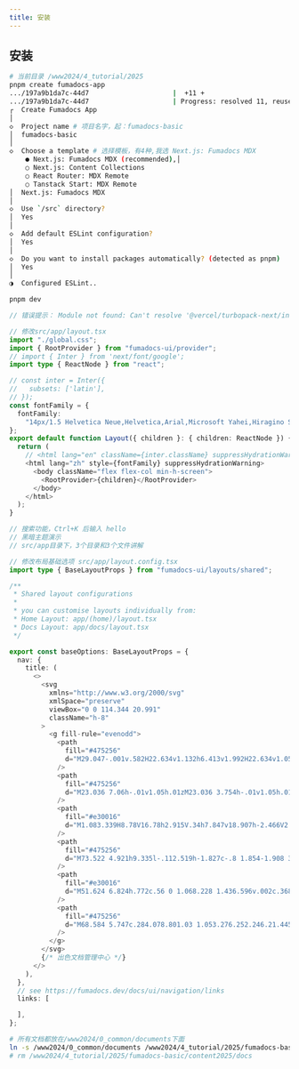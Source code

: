 ```yaml
---
title: 安装
---
```


## 安装

```bash filename="安装" switcher
# 当前目录 /www2024/4_tutorial/2025
pnpm create fumadocs-app
.../197a9b1da7c-44d7                     |  +11 +
.../197a9b1da7c-44d7                     | Progress: resolved 11, reused 8, downloaded 3, added 11, done
┌  Create Fumadocs App
│
◇  Project name # 项目名字，起：fumadocs-basic
│  fumadocs-basic
│
◇  Choose a template # 选择模板，有4种,我选 Next.js: Fumadocs MDX
    ● Next.js: Fumadocs MDX (recommended),│
    ○ Next.js: Content Collections
    ○ React Router: MDX Remote
    ○ Tanstack Start: MDX Remote
│  Next.js: Fumadocs MDX
│
◇  Use `/src` directory?
│  Yes
│
◇  Add default ESLint configuration?
│  Yes
│
◇  Do you want to install packages automatically? (detected as pnpm)
│  Yes
│
◑  Configured ESLint..
```

```bash filename="启动" switcher
pnpm dev
```

```ts filename="报错(google字体处理)" switcher
// 错误提示： Module not found: Can't resolve '@vercel/turbopack-next/internal/font/google/font'

// 修改src/app/layout.tsx
import "./global.css";
import { RootProvider } from "fumadocs-ui/provider";
// import { Inter } from 'next/font/google';
import type { ReactNode } from "react";

// const inter = Inter({
//   subsets: ['latin'],
// });
const fontFamily = {
  fontFamily:
    "14px/1.5 Helvetica Neue,Helvetica,Arial,Microsoft Yahei,Hiragino Sans GB,Heiti SC,WenQuanYi Micro Hei,sans-serif",
};
export default function Layout({ children }: { children: ReactNode }) {
  return (
    // <html lang="en" className={inter.className} suppressHydrationWarning>
    <html lang="zh" style={fontFamily} suppressHydrationWarning>
      <body className="flex flex-col min-h-screen">
        <RootProvider>{children}</RootProvider>
      </body>
    </html>
  );
}
```

```ts filename="功能演示" switcher
// 搜索功能，Ctrl+K 后输入 hello
// 黑暗主题演示
// src/app目录下，3个目录和3个文件讲解
```

```ts filename="修改logo" switcher
// 修改布局基础选项 src/app/layout.config.tsx
import type { BaseLayoutProps } from "fumadocs-ui/layouts/shared";

/**
 * Shared layout configurations
 *
 * you can customise layouts individually from:
 * Home Layout: app/(home)/layout.tsx
 * Docs Layout: app/docs/layout.tsx
 */

export const baseOptions: BaseLayoutProps = {
  nav: {
    title: (
      <>
        <svg
          xmlns="http://www.w3.org/2000/svg"
          xmlSpace="preserve"
          viewBox="0 0 114.344 20.991"
          className="h-8"
        >
          <g fill-rule="evenodd">
            <path
              fill="#475256"
              d="M29.047-.001v.582H22.634v1.132h6.413v1.992H22.634v1.05h6.413V6.81H22.634v1.05h4.514c-.965 2.004-3.262 4.303-4.502 5.378l-.012.01v1.346l.01-.002a.585.585 0 0 0 .238-.11c1.062-.875 1.975-1.776 2.738-2.706 1.146 1.686 2.207 2.907 3.182 3.666-1.851.81-3.906 1.493-6.161 2.055l-.007.002v1.251h.005c2.878-.75 5.34-1.635 7.181-2.61 1.48.902 4.351 1.806 7.424 2.393v-1.276c-2.675-.52-4.81-1.125-6.405-1.814 1.358-.99 5-2.776 6.405-4.522V9.803l-10.128.023c-.026.036-.066.087-.008 0 .276-.411.587-.98.931-1.705a.968.968 0 0 1 .128-.26h8.676v.004c.793.002 3.134.003 3.927.006 1.63.006 2.442-.67 2.442-2.01V1.256h5.86v4.607c0 1.34.812 2.02 2.441 2.01h.059V6.818c-.967-.034-1.422-.455-1.37-1.22V1.454c0-.785-.405-1.25-1.28-1.25h-5.97c-.39 0-.871.31-.871.792V5.6c.055.815-.466 1.23-1.571 1.22-.708-.006-2.962-.01-3.667-.013v.003h-6.505V4.754h6.906v-1.05h-6.906V1.714h6.906V.58h-6.906v-.582h-1.29zm-1.939 9.827h.008c.017-.024.029-.043-.008 0zM45.62 7.22v2.616h-7.263v1.132H44.659c-1.574 2.607-3.807 4.633-6.295 6.072l-.007.004v1.542l.003-.001c2.694-1.694 5.539-4.344 7.26-7.442v8.05h1.132v-8.136c1.314 2.852 3.987 5.344 6.825 7.03v-1.391c-2.368-1.38-4.457-3.29-5.865-5.728h3.86V9.836h-4.82V7.22H45.62zm-19.053 3.756 9.384.017c-1.487 1.287-4.454 2.909-6.139 3.84-1.358-.99-2.311-2.462-3.245-3.857z"
            />
            <path
              fill="#475256"
              d="M23.036 7.06h-.01v1.05h.01zM23.036 3.754h-.01v1.05h.01zM23.036.43h-.01V1.56h.01zM20.6 16.78h-1.535l.01 2.466h.501zM0 16.78h1.535l-.01 2.465h-.5z"
            />
            <path
              fill="#e30016"
              d="M1.083.339H8.78V16.78h2.915V.34h7.847v18.907h-2.466V2.805H14.16v16.441H6.314V2.805h-2.69v16.441H1.083c.074-6.328 0-12.664 0-18.907z"
            />
            <path
              fill="#475256"
              d="M73.522 4.921h9.335l-.112.519h-1.827c-.8 1.854-1.908 3.3-3.324 4.338.87.742 2.164 1.31 3.88 1.706-.07.074-.178.21-.327.408l-.112.149c-1.932-.619-3.251-1.249-3.96-1.891-.869.593-2.455 1.248-4.756 1.965a1.913 1.913 0 0 0-.245-.519c1.962-.495 3.507-1.088 4.637-1.78-.987-1.186-1.465-2.645-1.434-4.376H73.41zm3.707 4.523c1.443-1.037 2.474-2.373 3.094-4.004h-4.49c-.024 1.582.44 2.917 1.396 4.004zm.642-5.89c-.148-.376.452-.374.565-.223.068.172.19.431.347.778.11.246.313.689.366.812l-.742.005a10.602 10.602 0 0 0-.536-1.372zm12.763-.185h.515l-.732 3.375h2.147c.102.006.374.056.331.294-.255 1.417-.61 2.814-.916 4.221-.065.293-.146.42-.605.418H86.05l.105-.481h5.323l.38-1.75H86.97l.105-.481h4.886l.377-1.74h-5.084l.104-.481h2.543zm-7.336 6.306a1.32 1.32 0 0 1-.04-.185 4.497 4.497 0 0 0-.076-.371c.854-.89 1.628-2.015 2.32-3.374h-1.39l.096-.446h1.43l.411-1.89h.515l-.41 1.89h1.312l-.097.446h-1.312l-.377 1.742.382-.296c.18.148.446.383.8.705.127.148.235.259.326.333l-.479.37a10.844 10.844 0 0 0-.68-.703 3.026 3.026 0 0 0-.358-.37l-1.013 4.671h-.515l1.182-5.452c-.59 1.138-1.267 2.114-2.027 2.93zm8.635-3.711-.412-.296a23.99 23.99 0 0 0 1.809-1.744l.42.26a33.624 33.624 0 0 1-1.817 1.78zm-4.181-1.78.494-.26c.338.52.677 1.089 1.02 1.706l-.58.297c-.29-.618-.601-1.199-.934-1.743zm7.665 1.155h3.895l.442-2.04h.556l-.442 2.04h3.885l-.876 4.034h-.556l.112-.516h-3.328l-.74 3.413h-.557l.74-3.413H95.21l-.112.516h-.556zm7.675.48h-3.328l-.554 2.554h3.328zm-7.223 0-.554 2.554h3.339l.554-2.553zm12.233-.71h.596l-1.166 5.376c-.161.62.104.917.8.891h1.945c.683.026 1.138-.235 1.36-.778.15-.321.307-.742.473-1.261.074.024.175.049.302.074.122.05.207.086.254.11-.086.273-.211.607-.377 1.002a2.492 2.492 0 0 1-.16.37c-.302.668-.93 1.002-1.885 1.002h-2.184c-.954 0-1.337-.432-1.15-1.297zm5.59 4.266a53.424 53.424 0 0 0-.92-3.263l.604-.223c.058.223.168.57.33 1.04.295.963.508 1.693.638 2.186zm-7.284-3.226.524.149a444.55 444.55 0 0 1-1.82 3.634 3.393 3.393 0 0 0-.557-.185c.537-.891 1.155-2.09 1.853-3.598zm4.616-.037c-.231-.642-.589-1.495-1.073-2.558l.571-.26c.053.124.136.296.245.52.259.519.551 1.186.878 2zM60.744 18.978c.107-.47.25-1.173.426-2.109.176-.934.295-1.639.36-2.111a29.259 29.259 0 0 0 1.28 0l-.124.673c.118-.13.225-.236.32-.317.093-.082.212-.157.354-.226.14-.07.303-.123.486-.164.184-.04.37-.06.558-.06.142 0 .278.012.406.036.13.022.246.056.349.099.102.042.188.092.258.147.07.055.126.117.17.184.044.068.09.168.134.301a3.51 3.51 0 0 1 .225-.243 1.85 1.85 0 0 1 .614-.375c.126-.047.265-.084.419-.11.154-.026.31-.039.472-.039.275 0 .53.04.762.118.234.079.407.204.524.373.116.17.156.381.122.632a8.31 8.31 0 0 1-.111.584c-.058.258-.14.677-.25 1.258a35.56 35.56 0 0 0-.235 1.35c-.23-.007-.433-.009-.611-.009-.21 0-.455.003-.739.008.078-.356.156-.729.235-1.12l.188-.948c.049-.24.084-.443.107-.61.027-.196.011-.345-.046-.447a.484.484 0 0 0-.242-.215.906.906 0 0 0-.359-.065c-.142 0-.274.024-.397.07a1.12 1.12 0 0 0-.355.23 1.34 1.34 0 0 0-.28.368c-.072.14-.138.335-.199.589-.058.252-.124.584-.196.996l-.19 1.152a28.524 28.524 0 0 0-1.35 0c.051-.212.142-.648.274-1.305.13-.656.212-1.1.243-1.33.016-.12.02-.224.008-.309a.485.485 0 0 0-.103-.239.502.502 0 0 0-.217-.168.813.813 0 0 0-.31-.054 1.05 1.05 0 0 0-.609.19 1.312 1.312 0 0 0-.438.51c-.106.211-.217.626-.334 1.24-.118.615-.2 1.103-.25 1.465a32.49 32.49 0 0 0-1.35 0zm8.283 1.902c0-.413-.006-.71-.015-.891.287.124.565.187.834.187a1.282 1.282 0 0 0 .502-.104.839.839 0 0 0 .157-.096c.054-.041.132-.118.233-.23.099-.11.188-.219.266-.328a3.16 3.16 0 0 0 .204-.35l-.64-2.521-.478-1.79c.331.007.57.009.716.009.168 0 .388-.003.66-.008.036.229.07.427.104.595l.275 1.3c.084.4.142.7.176.903.02.131.04.307.062.525.129-.25.238-.456.33-.613.162-.287.387-.67.674-1.15l.596-.99c.106-.175.215-.367.328-.57a31.453 31.453 0 0 0 1.327 0l-2.312 3.579-1.006 1.58c-.14.205-.266.363-.384.477a1.796 1.796 0 0 1-.63.414c-.143.055-.296.1-.46.133-.183.033-.368.05-.55.05a4.823 4.823 0 0 1-.969-.11zm11.462-1.902a26.88 26.88 0 0 0-1.26 0l.139-.719a4.87 4.87 0 0 1-.407.365c-.11.085-.246.164-.4.238a2.185 2.185 0 0 1-.5.164 2.693 2.693 0 0 1-.538.054c-.302 0-.58-.048-.832-.146a1.608 1.608 0 0 1-.62-.407 1.362 1.362 0 0 1-.328-.626 2.088 2.088 0 0 1-.03-.757c.05-.362.176-.715.38-1.06a2.67 2.67 0 0 1 .763-.835c.302-.212.635-.364.994-.452.358-.089.738-.133 1.135-.133.287 0 .609.023.966.068.073-.36.136-.739.19-1.135l.038-.283a34.27 34.27 0 0 0 1.37 0 66.62 66.62 0 0 0-.587 2.869 59.863 59.863 0 0 0-.473 2.795zm-.69-3.456a2.808 2.808 0 0 0-1.403.006 1.761 1.761 0 0 0-1.13.875c-.127.229-.204.45-.233.663-.028.212-.011.408.052.585a.788.788 0 0 0 .347.419c.17.102.37.152.6.152.173 0 .336-.026.483-.08.15-.054.29-.136.424-.248a1.69 1.69 0 0 0 .354-.433c.103-.176.193-.41.269-.703.053-.216.133-.627.237-1.236zm5.527-.858c.364 0 .705.048 1.025.143.32.095.584.237.792.423.206.187.35.415.431.684.08.27.1.553.06.852-.044.316-.146.62-.31.913a2.61 2.61 0 0 1-.637.76 2.634 2.634 0 0 1-.94.481c-.364.106-.743.16-1.137.16a3.56 3.56 0 0 1-1.026-.143 1.983 1.983 0 0 1-.787-.429 1.545 1.545 0 0 1-.439-.696 1.988 1.988 0 0 1-.066-.86c.041-.304.135-.594.284-.87.148-.276.354-.522.618-.738.265-.216.589-.383.972-.502a3.89 3.89 0 0 1 1.16-.178zm-.116.858c-.275 0-.527.058-.76.175-.23.118-.416.292-.552.524a2.01 2.01 0 0 0-.261.757 1.45 1.45 0 0 0 .042.641.849.849 0 0 0 .365.455c.18.116.407.174.678.174.277 0 .53-.06.756-.18.224-.12.407-.297.543-.53a2.06 2.06 0 0 0 .263-.77c.032-.23.02-.438-.038-.626a.8.8 0 0 0-.352-.45c-.179-.114-.406-.17-.684-.17zm7.322 2.505c-.031.113-.073.24-.125.384-.052.144-.11.32-.174.533-.463.09-.914.136-1.354.136-.255 0-.498-.021-.728-.062a1.95 1.95 0 0 1-.632-.222 1.451 1.451 0 0 1-.742-1.053 2.458 2.458 0 0 1-.012-.765c.047-.348.157-.683.329-1.003.171-.322.394-.583.669-.786.273-.203.567-.342.879-.414.312-.074.654-.11 1.024-.11.205 0 .416.01.631.03.215.022.468.065.757.13l-.056.91c-.45-.142-.852-.213-1.203-.213-.215 0-.423.031-.622.095a1.5 1.5 0 0 0-.534.3 1.401 1.401 0 0 0-.358.474 1.92 1.92 0 0 0-.162.55c-.036.26-.02.487.046.68.068.191.208.34.422.444.212.105.464.157.755.157.142 0 .315-.015.523-.045.208-.031.43-.08.667-.15zm1.354.951c.04-.198.108-.569.202-1.112l.722.008.622-.008a15.87 15.87 0 0 0-.12.608l-.097.504-.622-.008-.707.008zm2.85-.076.018-.917c.294.111.545.19.753.232.21.044.402.065.581.065.18 0 .334-.019.462-.055a.666.666 0 0 0 .296-.166.42.42 0 0 0 .122-.23.3.3 0 0 0-.029-.194.548.548 0 0 0-.155-.193 2.473 2.473 0 0 0-.184-.143l-.232-.178a15.601 15.601 0 0 1-.508-.398 1.675 1.675 0 0 1-.285-.296.991.991 0 0 1-.159-.32.863.863 0 0 1-.021-.342c.027-.201.123-.394.288-.576.165-.183.389-.316.669-.4.28-.084.6-.127.962-.127.414 0 .886.043 1.414.128l-.06.866a2.897 2.897 0 0 0-1.022-.196 2.17 2.17 0 0 0-.485.049.658.658 0 0 0-.314.144.367.367 0 0 0-.119.22.36.36 0 0 0 .01.138.396.396 0 0 0 .08.143.85.85 0 0 0 .143.141c.055.044.17.132.347.262.177.13.33.248.462.353.131.104.238.21.317.317.08.106.137.22.17.342a.906.906 0 0 1 .025.368c-.028.208-.127.4-.295.578-.17.177-.406.314-.713.414-.307.1-.64.15-1.003.15-.189 0-.417-.014-.683-.04a7.002 7.002 0 0 1-.851-.14zm5.775-4.858c.052-.286.088-.504.108-.656l.019-.133a33.843 33.843 0 0 0 1.392 0c-.02.069-.037.148-.052.236l-.1.553a26.334 26.334 0 0 0-1.367 0zm-.92 4.934c.103-.415.185-.763.24-1.042.093-.442.189-.952.292-1.53.1-.578.192-1.129.272-1.648.31.006.54.008.695.008.143 0 .374-.003.694-.008-.11.48-.207.94-.292 1.377a63.553 63.553 0 0 0-.463 2.843 33.492 33.492 0 0 0-1.438 0zm6.148-.866c-.06.153-.16.436-.3.85a6.973 6.973 0 0 1-.638.098c-.154.013-.296.02-.43.02-.233 0-.44-.02-.62-.058a.925.925 0 0 1-.429-.205.617.617 0 0 1-.196-.345 1.232 1.232 0 0 1-.009-.41 3.12 3.12 0 0 1 .025-.145c.012-.061.051-.258.119-.59l.346-1.729h-.689c.039-.165.09-.431.152-.798h.721c.041-.16.097-.432.169-.815l.57-.095c.12-.018.35-.064.695-.134-.073.37-.134.719-.181 1.044h1.203c-.073.372-.12.638-.14.798h-1.208a66.792 66.792 0 0 0-.366 1.96.968.968 0 0 0 .01.398c.03.095.09.163.18.204a.693.693 0 0 0 .295.062c.08 0 .162-.006.251-.017.09-.01.245-.042.47-.093zm5.447-.068c-.063.163-.16.454-.294.875-.35.063-.644.106-.88.129a8.01 8.01 0 0 1-.713.032c-.414 0-.78-.035-1.1-.107a1.824 1.824 0 0 1-.807-.397 1.433 1.433 0 0 1-.45-.706 2.117 2.117 0 0 1-.057-.877c.046-.34.16-.67.338-.988.18-.32.405-.58.677-.783.273-.204.572-.347.896-.432a3.995 3.995 0 0 1 1.904-.02c.281.071.51.186.685.347.176.16.302.353.378.579.074.225.094.476.056.753-.018.13-.052.263-.101.402l-3.475.004c-.02.102-.035.184-.043.243a1.11 1.11 0 0 0 .04.51c.053.154.14.286.264.393.126.108.28.187.468.238a2.1 2.1 0 0 0 .558.077c.219 0 .458-.022.719-.063.259-.04.572-.11.937-.21zm-2.84-1.664 2.22.004c.02-.135.028-.234.027-.298a.936.936 0 0 0-.033-.22.632.632 0 0 0-.284-.375.874.874 0 0 0-.25-.097 1.44 1.44 0 0 0-.711.021c-.13.036-.252.09-.367.159a1.26 1.26 0 0 0-.463.484c-.043.08-.088.187-.14.321z"
            />
            <path
              fill="#e30016"
              d="M51.624 6.824h.772c.56 0 1.068.228 1.436.596v.002c.368.369.597.876.597 1.434a2.15 2.15 0 0 1-.615 1.48v.002a2.027 2.027 0 0 1-1.437.597h-.772V9.841h.772a.937.937 0 0 0 .663-.276l.001.001c.17-.17.294-.451.294-.71 0-.258-.12-.546-.289-.716l-.001.001a.937.937 0 0 0-.663-.276h-.772z"
            />
            <path
              fill="#475256"
              d="M68.584 5.747c.284.078.801.03 1.053.276.252.246.21.445.21.445s-.546.06-1.016-.184c-.47-.245-.697-.803-.697-.803s.165.188.45.266zm1.694 1.481s-.382.246-.84.167c-.457-.079-.73-.48-.73-.48s.575-.016.957-.073c.382-.057.613.386.613.386zm-.206.585c.315.034.405.433.405.433s-.354.115-.7-.043-.477-.533-.477-.533.458.108.772.142zm-.265-2.88s-.775-.248-.903-.837c-.129-.588-.425-1.458-.425-1.458s.738.32 1.106.993c.368.672.222 1.303.222 1.303zm1.09.005a2.25 2.25 0 0 1-.508.982c-.01-.02-.505-.512-.218-1.171.36-.83.235-1.14.235-1.14s.606.762.491 1.329zm-9.16 5.543c.761.507 1.548 1.22 2.386 1.667A2.977 2.977 0 0 0 66.9 6.895c-.155-.032-.645-.157-.957-.51-.374-.423-.328-1.119-.328-1.119s.02.193.168.38c.149.185.491.195.782.438.242.203.349.638.377.776a3.212 3.212 0 0 1-.71 5.808 4.457 4.457 0 0 0 2.31-8.258c-.233-.049-.968-.236-1.433-.764-.56-.634-.492-1.676-.492-1.676s.03.29.252.568c.223.279.736.293 1.17.657.363.304.523.954.566 1.163a4.81 4.81 0 1 1-6.868 6.123zm9.5-2.59c.248-.33.57-.87.57-.87s.16.525-.025 1.016c-.186.491-.58.696-.58.696s-.215-.514.034-.843zm-.252-.73s-.285-.562-.032-.953c.253-.391.57-1.028.57-1.028s.225.58.056 1.148c-.168.569-.594.832-.594.832zm-2.41-2.348c.41.29.548.729.548.729s-.632.023-1.17-.321c-.537-.345-.955-1.174-.955-1.174s.265.297.574.457c.3.155.593.02 1.003.31zm-1.647 2.975c.19.053.535.02.703.184.168.165.14.298.14.298s-.364.04-.678-.123c-.314-.163-.466-.537-.466-.537s.11.126.3.178zm-.006-.623c.274.193.366.486.366.486s-.422.016-.781-.214c-.36-.23-.639-.784-.639-.784s.177.198.384.305c.2.103.396.013.67.207zm1.137 1.612s-.255.164-.56.112c-.307-.053-.488-.321-.488-.321s.384-.01.639-.049c.255-.038.409.258.409.258zm.133.68s-.237.077-.468-.029c-.23-.105-.319-.355-.319-.355s.307.072.516.095c.21.023.27.29.27.29zm.317-1.361c.17-.261.38-.687.38-.687s.152.387.039.767c-.113.38-.397.556-.397.556s-.19-.375-.022-.636zm.554 1.221c-.124.328-.387.465-.387.465s-.144-.343.022-.563c.167-.22.38-.58.38-.58s.109.35-.015.678zm-1.319-2.072s-.517-.166-.603-.559c-.086-.393-.283-.974-.283-.974s.492.214.738.663c.246.45.148.87.148.87zm.728.002c-.076.379-.339.656-.339.656-.008-.013-.337-.342-.146-.782.241-.554.157-.76.157-.76s.405.508.328.886z"
            />
          </g>
        </svg>
        {/* 出色文档管理中心 */}
      </>
    ),
  },
  // see https://fumadocs.dev/docs/ui/navigation/links
  links: [

  ],
};

```

```bash filename="文档目录" switcher
# 所有文档都放在/www2024/0_common/documents下面
ln -s /www2024/0_common/documents /www2024/4_tutorial/2025/fumadocs-basic/content2025/docs
# rm /www2024/4_tutorial/2025/fumadocs-basic/content2025/docs
```
